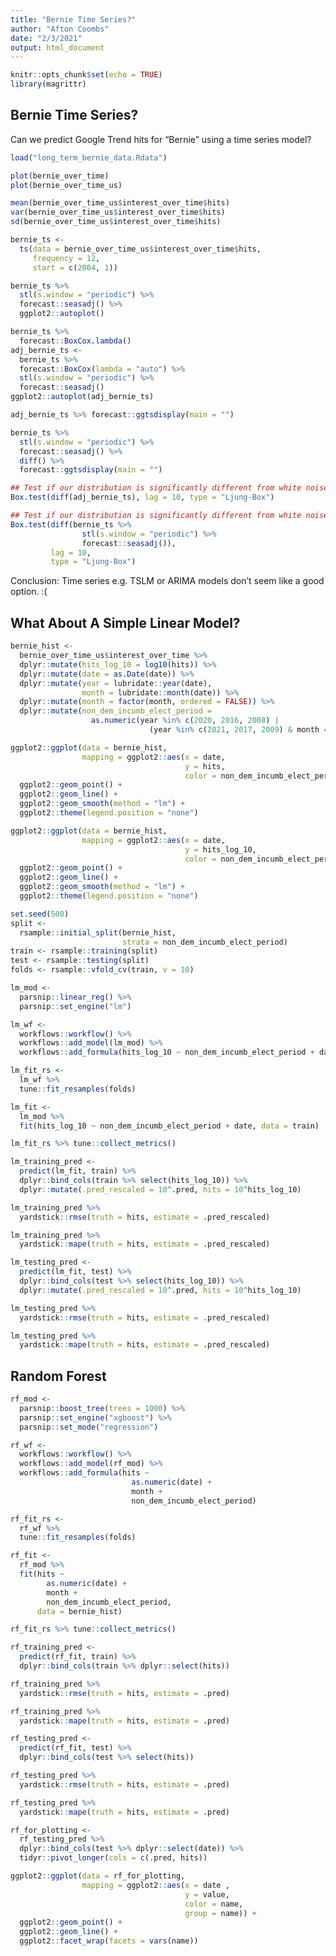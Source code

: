 ```yaml
---
title: "Bernie Time Series?"
author: "Afton Coombs"
date: "2/3/2021"
output: html_document
---
```


```r
knitr::opts_chunk$set(echo = TRUE)
library(magrittr)
```

## Bernie Time Series?
Can we predict Google Trend hits for "Bernie" using a time series model?

```r
load("long_term_bernie_data.Rdata")
```

```r
plot(bernie_over_time)
plot(bernie_over_time_us)
```

```r
mean(bernie_over_time_us$interest_over_time$hits)
var(bernie_over_time_us$interest_over_time$hits)
sd(bernie_over_time_us$interest_over_time$hits)
```
```r
bernie_ts <-
  ts(data = bernie_over_time_us$interest_over_time$hits,
     frequency = 12,
     start = c(2004, 1))
```

```r
bernie_ts %>%
  stl(s.window = "periodic") %>%
  forecast::seasadj() %>%
  ggplot2::autoplot()
```

```r
bernie_ts %>%
  forecast::BoxCox.lambda()
adj_bernie_ts <-
  bernie_ts %>%
  forecast::BoxCox(lambda = "auto") %>%
  stl(s.window = "periodic") %>%
  forecast::seasadj()
ggplot2::autoplot(adj_bernie_ts)
```

```r
adj_bernie_ts %>% forecast::ggtsdisplay(main = "")
```

```r
bernie_ts %>%
  stl(s.window = "periodic") %>%
  forecast::seasadj() %>%
  diff() %>%
  forecast::ggtsdisplay(main = "")
```

```r
## Test if our distribution is significantly different from white noise
Box.test(diff(adj_bernie_ts), lag = 10, type = "Ljung-Box")
```

```r
## Test if our distribution is significantly different from white noise
Box.test(diff(bernie_ts %>% 
                stl(s.window = "periodic") %>% 
                forecast::seasadj()), 
         lag = 10, 
         type = "Ljung-Box")
```

Conclusion: Time series e.g. TSLM or ARIMA models don't seem like a good option. :(

## What About A Simple Linear Model?
```r
bernie_hist <-
  bernie_over_time_us$interest_over_time %>%
  dplyr::mutate(hits_log_10 = log10(hits)) %>%
  dplyr::mutate(date = as.Date(date)) %>%
  dplyr::mutate(year = lubridate::year(date),
                month = lubridate::month(date)) %>%
  dplyr::mutate(month = factor(month, ordered = FALSE)) %>%
  dplyr::mutate(non_dem_incumb_elect_period = 
                  as.numeric(year %in% c(2020, 2016, 2008) |
                               (year %in% c(2021, 2017, 2009) & month == 1)))

ggplot2::ggplot(data = bernie_hist,
                mapping = ggplot2::aes(x = date,
                                       y = hits,
                                       color = non_dem_incumb_elect_period)) +
  ggplot2::geom_point() +
  ggplot2::geom_line() +
  ggplot2::geom_smooth(method = "lm") +
  ggplot2::theme(legend.position = "none")
```

```r
ggplot2::ggplot(data = bernie_hist,
                mapping = ggplot2::aes(x = date,
                                       y = hits_log_10,
                                       color = non_dem_incumb_elect_period)) +
  ggplot2::geom_point() +
  ggplot2::geom_line() +
  ggplot2::geom_smooth(method = "lm") +
  ggplot2::theme(legend.position = "none")
```

```r
set.seed(500)
split <- 
  rsample::initial_split(bernie_hist,
                         strata = non_dem_incumb_elect_period)
train <- rsample::training(split)
test <- rsample::testing(split)
folds <- rsample::vfold_cv(train, v = 10)
```

```r
lm_mod <- 
  parsnip::linear_reg() %>%
  parsnip::set_engine("lm")

lm_wf <- 
  workflows::workflow() %>%
  workflows::add_model(lm_mod) %>%
  workflows::add_formula(hits_log_10 ~ non_dem_incumb_elect_period + date)

lm_fit_rs <-
  lm_wf %>%
  tune::fit_resamples(folds)

lm_fit <-
  lm_mod %>%
  fit(hits_log_10 ~ non_dem_incumb_elect_period + date, data = train)

lm_fit_rs %>% tune::collect_metrics()
```

```r
lm_training_pred <-
  predict(lm_fit, train) %>%
  dplyr::bind_cols(train %>% select(hits_log_10)) %>%
  dplyr::mutate(.pred_rescaled = 10^.pred, hits = 10^hits_log_10) 

lm_training_pred %>%
  yardstick::rmse(truth = hits, estimate = .pred_rescaled)

lm_training_pred %>%
  yardstick::mape(truth = hits, estimate = .pred_rescaled)

lm_testing_pred <-
  predict(lm_fit, test) %>%
  dplyr::bind_cols(test %>% select(hits_log_10)) %>%
  dplyr::mutate(.pred_rescaled = 10^.pred, hits = 10^hits_log_10)

lm_testing_pred %>%
  yardstick::rmse(truth = hits, estimate = .pred_rescaled)

lm_testing_pred %>%
  yardstick::mape(truth = hits, estimate = .pred_rescaled)
```

## Random Forest
```r
rf_mod <- 
  parsnip::boost_tree(trees = 1000) %>%
  parsnip::set_engine("xgboost") %>%
  parsnip::set_mode("regression")

rf_wf <- 
  workflows::workflow() %>%
  workflows::add_model(rf_mod) %>%
  workflows::add_formula(hits ~ 
                           as.numeric(date) +
                           month + 
                           non_dem_incumb_elect_period)

rf_fit_rs <-
  rf_wf %>%
  tune::fit_resamples(folds)

rf_fit <-
  rf_mod %>%
  fit(hits ~ 
        as.numeric(date) +
        month + 
        non_dem_incumb_elect_period,
      data = bernie_hist)

rf_fit_rs %>% tune::collect_metrics()
```

```r
rf_training_pred <-
  predict(rf_fit, train) %>%
  dplyr::bind_cols(train %>% dplyr::select(hits))

rf_training_pred %>%
  yardstick::rmse(truth = hits, estimate = .pred)

rf_training_pred %>%
  yardstick::mape(truth = hits, estimate = .pred)

rf_testing_pred <-
  predict(rf_fit, test) %>%
  dplyr::bind_cols(test %>% select(hits))

rf_testing_pred %>%
  yardstick::rmse(truth = hits, estimate = .pred)

rf_testing_pred %>%
  yardstick::mape(truth = hits, estimate = .pred)
```

```r
rf_for_plotting <-
  rf_testing_pred %>%
  dplyr::bind_cols(test %>% dplyr::select(date)) %>%
  tidyr::pivot_longer(cols = c(.pred, hits))

ggplot2::ggplot(data = rf_for_plotting,
                mapping = ggplot2::aes(x = date ,
                                       y = value,
                                       color = name,
                                       group = name)) +
  ggplot2::geom_point() +
  ggplot2::geom_line() +
  ggplot2::facet_wrap(facets = vars(name))
```

